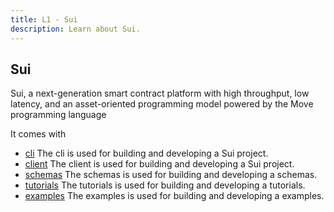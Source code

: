 ```yaml
---
title: L1 - Sui
description: Learn about Sui.
---
```


## Sui

Sui, a next-generation smart contract platform with high throughput, low latency, and an asset-oriented programming model powered by the Move programming language

It comes with

- [cli](/sui/cli) The cli is used for building and developing a Sui project.
- [client](/sui/client) The client is used for building and developing a Sui project.
- [schemas](/sui/schemas) The schemas is used for building and developing a schemas.
- [tutorials](/sui/tutorials) The tutorials is used for building and developing a tutorials.
- [examples](/sui/examples) The examples is used for building and developing a examples.
